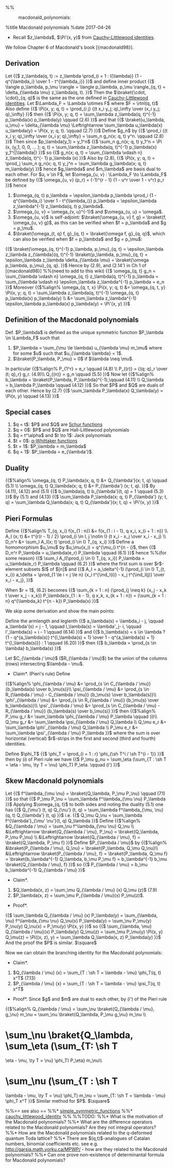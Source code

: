 %%<!-- -*- mode: text; -*- -->
:macdonald_polynomials:

%title Macdonald polynomials
%date 2017-04-26

* Recall $z_\lambda$, $\Pi'(x, y)$ from [[cauchy_littlewood_identity|Cauchy-Littlewood identities]].

We follow Chapter 6 of Macdonald's book [{macdonald98}].
== Derivation ==
Let
{{$
z_\lambda(q, t) := z_\lambda \prod_{i = 1 : l(\lambda)} {1 - q^{\lambda_i} \over 1 - t^{\lambda_i}}
}}$
and define inner product
{{$
\langle p_\lambda, p_\mu \rangle = \langle p_\lambda, p_\mu \rangle_{q, t} = \delta_{\lambda \mu} z_\lambda(q, t).
}}$
Then the $\braket{\cdot, \cdot}_{q, q}$ is the same as the one defined in [[cauchy_littlewood_identity|Cauchy-Littlewood identities]].
Let $\Lambda_F = \Lambda \otimes F$ where $F = \rtnl(q, t)$
Also define
{{$
\Pi(x, y; q, t) = \prod_{i j} {(t x_i y_j; q)_\infty \over (x_i y_j; q)_\infty}
}}$
then
{{$
\Pi(x, y; q, t) = \sum_\lambda z_\lambda(q, t)^{-1} p_\lambda(x) p_\lambda(y) \qquad (2.6)
}}$
and that
{{$
\braket{u_\lambda, u_\mu} = \delta_{\lambda \mu} \Leftrightarrow \sum_\lambda u_\lambda(x) u_\lambda(y) = \Pi(x, y; q, t). \qquad (2.7)
}}$
Define $g_n$ by
{{$
\prod_i {(t x_i y; q)_\infty \over (x_i y; q)_\infty} = \sum_n g_n(x; q, t) y^n. \qquad (2.8)
}}$
Then since $p_\lambda(y_1) = y_1^n$
{{$
\sum_n g_n(x; q, t) y_1^n = \Pi (x, (y_1, 0, 0, ... ); q, t) = \sum_\lambda z_\lambda(q, t)^{-1} p_\lambda(x) y_1^{|\lambda|}
}}$
so
{{$
g_n(x; q, t) = \sum_{\lambda \vdash n} z_\lambda(q, t)^{- 1} p_\lambda (x)
}}$
Also by (2.8),
{{$
\Pi(x, y; q, t) = \prod_j \sum_n g_n(x; q, t) y_j^n = \sum_\lambda g_\lambda(x; q, t) m_\lambda(y)
}}$
hence $g_\lambda$ and $m_\lambda$ are basis dual to each other.
For $u, v \in F$, let $\omega_{u, v} : \Lambda_F \to \Lambda_F$ be defined by
{{$
\omega_{u, v} (p_r) = (-1)^{r - 1} {1 - u^r \over 1 - v^r} p_r
}}$
hence
# $\omega_{q, t} p_\lambda = \epsilon_\lambda p_\lambda \prod_i {1 - q^{\lambda_i} \over 1 - t^{\lambda_i}} p_\lambda = \epsilon_\lambda z_\lambda^{-1} z_\lambda(q, t) p_\lambda$.
# $\omega_{u, v} = \omega_{v, u}^{-1}$ and $\omega_{u, u} = \omega$.
# $\omega_{u, v}$ is self-adjoint: $\braket{\omega_{u, v} f, g} = \braket{f, \omega_{u, v} g}$, as this can be verified when $f = p_\lambda$ and $g = p_\mu$.
# $\braket{\omega_{t, q} f, g}_{q, t} = \braket{\omega f, g}_{q, q}$, which can also be verified when $f = p_\lambda$ and $g = p_\mu$:
{{$
\braket{\omega_{q, t}^{-1} p_\lambda, p_\mu}_{q, t} = \epsilon_\lambda z_\lambda z_{\lambda}(q, t)^{-1} \braket{p_\lambda, p_\mu}_{q, t} = \epsilon_\lambda z_\lambda \delta_{\lambda \mu} = \braket{\omega p_\lambda, p_\mu}_{q, q}.
}}$
Hence by (2.9), and (2.14') in Ch 1 of [{macdonald98}] 
%%(need to add to this wiki)
{{$
\omega_{q, t} g_n = \sum_{\lambda \vdash n} \omega_{q, t} z_\lambda(q, t)^{-1} p_\lambda = \sum_{\lambda \vdash n} \epsilon_\lambda z_\lambda^{-1} p_\lambda = e_n
}}$
Moreover
{{$%align%
\omega_{q, t, x} \Pi(x, y; q, t) &= \omega_{q, t, y} \Pi(x, y; q, t) = \sum_\lambda z_\lambda(q, t)^{-1} \omega_{q, t} p_\lambda(x) p_\lambda(y) \\
&= \sum_\lambda z_\lambda^{-1} \epsilon_\lambda p_\lambda(x) p_\lambda(y) = \Pi'(x, y)
}}$
== Definition of the Macdonald polynomials ==
Def. $P_\lambda$ is defined as the unique symmetric function $P_\lambda \in \Lambda_F$ such that
# $P_\lambda = \sum_{\mu \le \lambda} u_{\lambda \mu} m_\mu$ where for some $u$ such that $u_{\lambda \lambda} = 1$.
# $\braket{P_\lambda, P_\mu} = 0$ if $\lambda \neq \mu$.
In particular
{{$%align%
P_{1^r} = e_r \qquad (4.8) \\
P_{(r)} = {(q; q)_r \over (t; q)_r} g_r. (4.9)\\
Q_{(n)} = g_n \qquad (5.5)
}}$
Now let
{{$%align%
b_\lambda = \braket{P_\lambda, P_\lambda}^{-1},\qquad (4.11) \\
Q_\lambda = b_\lambda P_\lambda \qquad (4.12)
}}$
So that $P$ and $Q$ are duals of each other. Hence by (2.7)
{{$
\sum_\lambda P_\lambda(x) Q_\lambda(y) = \Pi(x, y) \qquad (4.13)
}}$

== Special cases ==
# $q = t$: $P$ and $Q$ are [[schur_function|Schur functions]]
# $q = 0$: $P$ and $Q$ are Hall-Littlewood polynomials
# $q = t^\alpha$ and $t \to 1$: Jack polynomials
# $t = 0$: [[q_whittaker_functions|q-Whittaker functions]]
# $t = 1$: $P_\lambda = m_\lambda$
# $q = 1$: $P_\lambda = e_{\lambda'}$.

== Duality ==
{{$%align%
\omega_{q, t} P_\lambda(x; q, t) &= Q_{\lambda'}(x; t, q) \qquad (5.1) \\
\omega_{q, t} Q_\lambda(x; q, t) &= P_{\lambda'} (x; t, q).
}}$
By (4.11), (4.12) and (5.1)
{{$
b_\lambda(q, t) b_{\lambda'}(t, q) = 1 \qquad (5.3)
}}$
By (5.1) and (4.13)
{{$
\sum_\lambda P_\lambda(x; q, t) P_{\lambda'} (y; t, q) = \sum_\lambda Q_\lambda(x; q, t) Q_{\lambda'}(x; t, q) = \Pi'(x, y)
}}$
== Pieri Formulas ==
Define 
{{$%align%
T_{q, x_i} f(x_{1 : n}) &= f(x_{1 : i - 1}, q x_i, x_{i + 1 : n}) \\
A_I (x; t) &= t^{r(r - 1) / 2} \prod_{i \in I, j \notin I} {t x_i - x_j \over x_i - x_j} \\
D_n^r &= \sum_I A_I(x; t) \prod_{i \in I} T_{q, x_i}
}}$
Define a homomorphism $u_\mu$ by $u_\mu(x_i) = q^{\mu_i} t^{n - i}$, then
{{$
D_n^r P_\lambda = u_\lambda(e_r) P_\lambda \qquad (6.1)
}}$
hence 
%%(for some reason)
{{$
\sum_I A_I(\prod_{i \in I} T_{q, x_i}) P_\lambda = u_\lambda(e_r) P_\lambda \qquad (6.2)
}}$
where the first sum is over $r$-element subsets $I$ of $[n]$ and
{{$
A_I = a_\delta^{-1} (\prod_{i \in I} T_{t, x_i}) a_\delta = \prod_{1 \le i < j \le n} {x_i t^{\ind_I(i)} - x_j t^{\ind_I(j)} \over x_i - x_j},
}}$

When $r = 1$, (6.2) becomes
{{$
\sum_{k = 1 : n} (\prod_{j \neq k} {x_j - x_k t \over x_j - x_k}) P_\lambda(x_{1 : k - 1}, q x_k, x_{k + 1 : n}) = (\sum_{k = 1 : n} q^{\lambda_k} t^{n - k}) P_\lambda(x)
}}$

We skip some derivation and show the main points:

Define the armlength and leglenth
{{$
a_\lambda(s) = \lambda_i - j, \qquad a_\lambda'(s) = j - 1, \qquad l_\lambda(s) = \lambda'_j- i, \qquad l'_\lambda(s) = i - 1 \qquad (6.14)
}}$
and
{{$
b_\lambda(s) = s \in \lambda ? {1 - q^{a_\lambda(s)} t^{l_\lambda(s) + 1} \over 1 - q^{a_\lambda(s) + 1} t^{l_\lambda(s)}} : 1 \qquad (6.20)
}}$
then
{{$
b_\lambda = \prod_{s \in \lambda} b_\lambda(s)
}}$

Let $C_{\lambda / \mu}$ ($R_{\lambda / \mu}$) be the union of the columns (rows) intersecting $\lambda - \mu$.

*Claim*. (Pieri's rule) Define
{{$%align%
\phi_{\lambda / \mu} &= \prod_{s \in C_{\lambda / \mu}} {b_\lambda(s) \over b_\mu(s)}\\
\psi_{\lambda / \mu} &= \prod_{s \in R_{\lambda / \mu} - C_{\lambda / \mu}} {b_\mu(s) \over b_\lambda(s)}\\
\phi'_{\lambda / \mu} &= \prod_{s \in R_{\lambda / \mu}} {b_\mu(s) \over b_\lambda(s)}\\
\psi'_{\lambda / \mu} &= \prod_{s \in C_{\lambda / \mu} - R_{\lambda / \mu}} {b_\lambda(s) \over b_\mu(s)}
}}$
then
{{$%align%
P_\mu g_r &= \sum_\lambda \phi_{\lambda / \mu} P_\lambda \qquad (i)\\
Q_\mu g_r &= \sum_\lambda \psi_{\lambda / \mu} Q_\lambda \\
Q_\mu e_r &= \sum_\lambda \phi'_{\lambda / \mu} Q_\lambda \\
P_\mu e_r &= \sum_\lambda \psi'_{\lambda / \mu} P_\lambda
}}$
where the sum is over horizontal (vertical) $r$-strips in the first and second (third and fourth) identities.

Define $\phi_T$
{{$
\phi_T = \prod_{i = 1 : r} \phi_{\sh T^i / \sh T^{i - 1}} 
}}$
then by (i) of Pieri rule we have
{{$
P_\mu g_nu = \sum_\eta (\sum_{T : \sh T = \eta - \mu, \ty T = \nu} \phi_T) P_\eta. \qquad (i')
}}$
== Skew Macdonald polynomials ==
Let
{{$
f^\lambda_{\mu \nu} = \braket{Q_\lambda, P_\mu P_\nu} \qquad (7.1)
}}$
so that
{{$
P_\mu P_\nu = \sum_\lambda f^\lambda_{\mu \nu} P_\lambda
}}$
Applying $\omega_{q, t}$ to both sides and noting the duality (5.1) one has
{{$
Q_{\mu'} (t, q) Q_{\nu'} (t, q) = \sum_\lambda f^\lambda_{\mu, \nu}(q, t) Q_{\lambda'} (t, q)
}}$
i.e.
{{$
Q_\mu Q_\nu = \sum_\lambda f^{\lambda'}_{\mu' \nu'}(t, q) Q_\lambda
}}$
Define
{{$%align%
&Q_{\lambda / \mu} = \sum_\nu f^\lambda_{\mu \nu} Q_\nu \\
&\Leftrightarrow \braket{Q_{\lambda / \mu}, P_\nu} = \braket{Q_\lambda, P_\mu P_\nu} \\
&\Leftrightarrow \braket{Q_{\lambda / \mu}, f} = \braket{Q_\lambda, P_\mu f}
}}$
Define $P_{\lambda / \mu}$ by
{{$%align%
&\braket{P_{\lambda / \mu}, Q_\nu} = \braket{P_\lambda, Q_\mu Q_\nu}\\
&\Leftrightarrow \braket{P_{\lambda / \mu}, f} = \braket{P_\lambda, Q_\mu f} = \braket{b_\lambda^{-1} Q_\lambda, b_\mu P_\mu f} = b_\lambda^{-1} b_\mu \braket{Q_{\lambda / \mu}, f}
}}$
so
{{$
P_{\lambda / \mu} = b_\mu b_\lambda^{-1} Q_{\lambda / \mu}
}}$
*Claim*.
# $Q_\lambda(x, z) = \sum_\mu Q_{\lambda / \mu} (x) Q_\mu (z)$  (7.9)
# $P_\lambda(x, z) = \sum_\mu P_{\lambda / \mu}(x) P_\mu(z)$.

*Proof*.
{{$
\sum_\lambda Q_{\lambda / \mu} (x) P_\lambda(y) = \sum_{\lambda, \nu} f^\lambda_{\mu \nu} Q_\nu(x) P_\lambda(y) = \sum_\nu P_\mu(y) P_\nu(y) Q_\nu(x) = P_\mu(y) \Pi(x, y)
}}$
so
{{$
\sum_{\lambda, \mu} Q_{\lambda / \mu}(x) P_\lambda(y) Q_\mu(z) = \sum_\mu P_\mu(y) \Pi(x, y) Q_\mu(z) = \Pi((x, z), y) = \sum_\lambda Q_\lambda(x, z) P_\lambda(y)
}}$
And the proof the $P$ is similar.  
$\square$

Now we can obtain the branching identity for the Macdonald polynomials:

*Claim*.
# $Q_{\lambda / \mu} (x) = \sum_{T : \sh T = \lambda - \mu} \phi_T(q, t) x^T$ (7.13)
# $P_{\lambda / \mu} (x) = \sum_{T : \sh T = \lambda - \mu} \psi_T(q, t) x^T$
*Proof*. Since $g$ and $m$ are dual to each other, by (i') of the Pieri rule 
{{$%align%
Q_{\lambda / \mu} = \sum_\nu \braket{Q_{\lambda / \mu}, g_\nu} m_\nu  = \sum_\nu \braket{Q_\lambda, P_\mu g_\nu} m_\nu \\
= \sum_\nu \braket{Q_\lambda, \sum_\eta (\sum_{T: \sh T = \eta - \mu, \ty T = \nu} \phi_T) P_\eta} m_\nu\\
= \sum_\nu (\sum_{T : \sh T = \lambda - \mu, \ty T = \nu} \phi_T) m_\nu = \sum_{T: \sh T = \lambda - \mu} \phi_T x^T
}}$
Similar method for $P$. $\square$

%%== see also ==
%%* [[simple_symmetric_functions]]
%%* [[cauchy_littlewood_identity]]
%%
%%TODO:
%%* What is the motivation of the Macdonald polynomials?
%%* What are the difference operators related to the Macdonald polynomials? Are they not integral operators?
%%* How are the Macdonald polynomials related to the q-deformed quantum Toda lattice?
%%* There are $(q,t)$-analogues of Catalan numbers, binomial coefficients etc. see e.g. http://garsia.math.yorku.ca/MPWP/ - how are they related to the Macdonald polynomials?
%%* Can one prove non-existence of determinantal formula for Macdonald polynomials?
